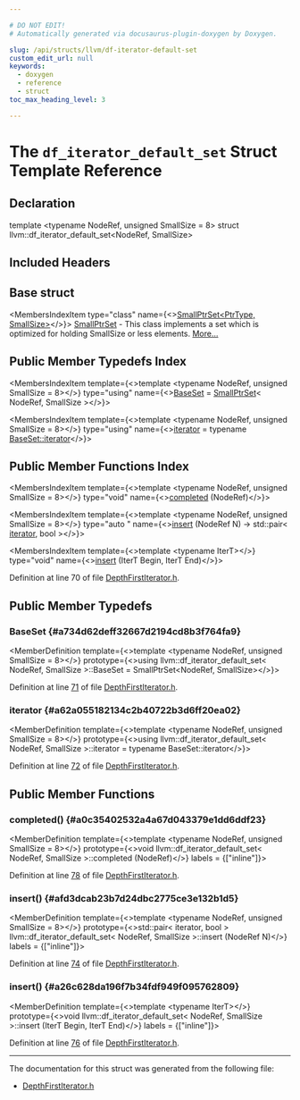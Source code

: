 ```yaml
---

# DO NOT EDIT!
# Automatically generated via docusaurus-plugin-doxygen by Doxygen.

slug: /api/structs/llvm/df-iterator-default-set
custom_edit_url: null
keywords:
  - doxygen
  - reference
  - struct
toc_max_heading_level: 3

---
```





# The `df_iterator_default_set` Struct Template Reference

<DoxygenPage pluginConfig={pluginConfig}>



## Declaration

<CodeBlock>template &lt;typename NodeRef, unsigned SmallSize = 8&gt;
struct llvm::df_iterator_default_set&lt;NodeRef, SmallSize&gt;</CodeBlock>

## Included Headers

<IncludesList>
<IncludesListItem
  filePath="llvm/ADT/DepthFirstIterator.h"
  permalink="/docs/api/files/include/include/llvm/include/llvm/adt/depthfirstiterator-h"
  isLocal="true" />
</IncludesList>

## Base struct

<MembersIndex>

<MembersIndexItem
  type="class"
  name={<><a href="/docs/api/classes/llvm/smallptrset">SmallPtrSet&lt;PtrType, SmallSize&gt;</a></>}>
<a href="/docs/api/classes/llvm/smallptrset">SmallPtrSet</a> - This class implements a set which is optimized for holding SmallSize or less elements. <a href="/docs/api/classes/llvm/smallptrset/#details">More...</a>
</MembersIndexItem>

</MembersIndex>

## Public Member Typedefs Index

<MembersIndex>

<MembersIndexItem
  template={<>template &lt;typename NodeRef, unsigned SmallSize = 8&gt;</>}
  type="using"
  name={<><a href="#a734d62deff32667d2194cd8b3f764fa9">BaseSet</a> = <a href="/docs/api/classes/llvm/smallptrset">SmallPtrSet</a>&lt; NodeRef, SmallSize &gt;</>}>
</MembersIndexItem>

<MembersIndexItem
  template={<>template &lt;typename NodeRef, unsigned SmallSize = 8&gt;</>}
  type="using"
  name={<><a href="#a62a055182134c2b40722b3d6ff20ea02">iterator</a> = typename <a href="/docs/api/classes/llvm/smallptrsetimpl/#aa1c0b29f447eccfd6c43dc236148e609">BaseSet::iterator</a></>}>
</MembersIndexItem>

</MembersIndex>

## Public Member Functions Index

<MembersIndex>

<MembersIndexItem
  template={<>template &lt;typename NodeRef, unsigned SmallSize = 8&gt;</>}
  type="void"
  name={<><a href="#a0c35402532a4a67d043379e1dd6ddf23">completed</a> (NodeRef)</>}>
</MembersIndexItem>

<MembersIndexItem
  template={<>template &lt;typename NodeRef, unsigned SmallSize = 8&gt;</>}
  type="auto "
  name={<><a href="#afd3dcab23b7d24dbc2775ce3e132b1d5">insert</a> (NodeRef N) -&gt; std::pair&lt; <a href="#a62a055182134c2b40722b3d6ff20ea02">iterator</a>, bool &gt;</>}>
</MembersIndexItem>

<MembersIndexItem
  template={<>template &lt;typename IterT&gt;</>}
  type="void"
  name={<><a href="#a26c628da196f7b34fdf949f095762809">insert</a> (IterT Begin, IterT End)</>}>
</MembersIndexItem>

</MembersIndex>


Definition at line 70 of file <a href="/docs/api/files/include/include/llvm/include/llvm/adt/depthfirstiterator-h">DepthFirstIterator.h</a>.

<SectionDefinition>

## Public Member Typedefs

### BaseSet {#a734d62deff32667d2194cd8b3f764fa9}

<MemberDefinition
  template={<>template &lt;typename NodeRef, unsigned SmallSize = 8&gt;</>}
  prototype={<>using llvm::df&#95;iterator&#95;default&#95;set&lt; NodeRef, SmallSize &gt;::BaseSet =  SmallPtrSet&lt;NodeRef, SmallSize&gt;</>}>

Definition at line <a href="/docs/api/files/include/include/llvm/include/llvm/adt/depthfirstiterator-h/#l00071">71</a> of file <a href="/docs/api/files/include/include/llvm/include/llvm/adt/depthfirstiterator-h">DepthFirstIterator.h</a>.
</MemberDefinition>

### iterator {#a62a055182134c2b40722b3d6ff20ea02}

<MemberDefinition
  template={<>template &lt;typename NodeRef, unsigned SmallSize = 8&gt;</>}
  prototype={<>using llvm::df&#95;iterator&#95;default&#95;set&lt; NodeRef, SmallSize &gt;::iterator =  typename BaseSet::iterator</>}>

Definition at line <a href="/docs/api/files/include/include/llvm/include/llvm/adt/depthfirstiterator-h/#l00072">72</a> of file <a href="/docs/api/files/include/include/llvm/include/llvm/adt/depthfirstiterator-h">DepthFirstIterator.h</a>.
</MemberDefinition>

</SectionDefinition>

<SectionDefinition>

## Public Member Functions

### completed() {#a0c35402532a4a67d043379e1dd6ddf23}

<MemberDefinition
  template={<>template &lt;typename NodeRef, unsigned SmallSize = 8&gt;</>}
  prototype={<>void llvm::df&#95;iterator&#95;default&#95;set&lt; NodeRef, SmallSize &gt;::completed (NodeRef)</>}
  labels = {["inline"]}>

Definition at line <a href="/docs/api/files/include/include/llvm/include/llvm/adt/depthfirstiterator-h/#l00078">78</a> of file <a href="/docs/api/files/include/include/llvm/include/llvm/adt/depthfirstiterator-h">DepthFirstIterator.h</a>.
</MemberDefinition>

### insert() {#afd3dcab23b7d24dbc2775ce3e132b1d5}

<MemberDefinition
  template={<>template &lt;typename NodeRef, unsigned SmallSize = 8&gt;</>}
  prototype={<>std::pair&lt; iterator, bool &gt; llvm::df&#95;iterator&#95;default&#95;set&lt; NodeRef, SmallSize &gt;::insert (NodeRef N)</>}
  labels = {["inline"]}>

Definition at line <a href="/docs/api/files/include/include/llvm/include/llvm/adt/depthfirstiterator-h/#l00074">74</a> of file <a href="/docs/api/files/include/include/llvm/include/llvm/adt/depthfirstiterator-h">DepthFirstIterator.h</a>.
</MemberDefinition>

### insert() {#a26c628da196f7b34fdf949f095762809}

<MemberDefinition
  template={<>template &lt;typename IterT&gt;</>}
  prototype={<>void llvm::df&#95;iterator&#95;default&#95;set&lt; NodeRef, SmallSize &gt;::insert (IterT Begin, IterT End)</>}
  labels = {["inline"]}>

Definition at line <a href="/docs/api/files/include/include/llvm/include/llvm/adt/depthfirstiterator-h/#l00076">76</a> of file <a href="/docs/api/files/include/include/llvm/include/llvm/adt/depthfirstiterator-h">DepthFirstIterator.h</a>.
</MemberDefinition>

</SectionDefinition>

<hr/>

The documentation for this struct was generated from the following file:

<ul>
<li><a href="/docs/api/files/include/include/llvm/include/llvm/adt/depthfirstiterator-h">DepthFirstIterator.h</a></li>
</ul>

</DoxygenPage>
